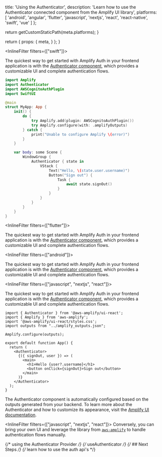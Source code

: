 
  title: 'Using the Authenticator',
  description: 'Learn how to use the Authenticator connected component from the Amplify UI library',
  platforms: [
    'android',
    'angular',
    'flutter',
    'javascript',
    'nextjs',
    'react',
    'react-native',
    'swift',
    'vue'
  ]
};

  return getCustomStaticPath(meta.platforms);
}

  return {
    props: {
      meta,
    }
  };
}

<InlineFilter filters={["swift"]}>

The quickest way to get started with Amplify Auth in your frontend application is with the [Authenticator component](https://ui.docs.amplify.aws/swift/connected-components/authenticator), which provides a customizable UI and complete authentication flows.

```swift
import Amplify
import Authenticator
import AWSCognitoAuthPlugin
import SwiftUI

@main
struct MyApp: App {
    init() {
        do {
            try Amplify.add(plugin: AWSCognitoAuthPlugin())
            try Amplify.configure(with: .amplifyOutputs)
        } catch {
            print("Unable to configure Amplify \(error)")
        }
    }

    var body: some Scene {
        WindowGroup {
            Authenticator { state in
                VStack {
                    Text("Hello, \(state.user.username)")
                    Button("Sign out") {
                        Task {
                            await state.signOut()
                        }
                    }
                }
            }
        }
    }
}
```

</InlineFilter>

<InlineFilter filters={["flutter"]}>

The quickest way to get started with Amplify Auth in your frontend application is with the [Authenticator component](https://ui.docs.amplify.aws/flutter/connected-components/authenticator), which provides a customizable UI and complete authentication flows.

</InlineFilter>

<InlineFilter filters={["android"]}>

The quickest way to get started with Amplify Auth in your frontend application is with the [Authenticator component](https://ui.docs.amplify.aws/android/connected-components/authenticator), which provides a customizable UI and complete authentication flows.

</InlineFilter>

<InlineFilter filters={["javascript", "nextjs", "react"]}>

The quickest way to get started with Amplify Auth in your frontend application is with the [Authenticator component](https://ui.docs.amplify.aws/react/connected-components/authenticator), which provides a customizable UI and complete authentication flows.


```tsx title="src/App.tsx"
import { Authenticator } from '@aws-amplify/ui-react';
import { Amplify } from 'aws-amplify';
import '@aws-amplify/ui-react/styles.css';
import outputs from "../amplify_outputs.json";

Amplify.configure(outputs);

export default function App() {
  return (
    <Authenticator>
      {({ signOut, user }) => (
        <main>
          <h1>Hello {user?.username}</h1>
          <button onClick={signOut}>Sign out</button>
        </main>
      )}
    </Authenticator>
  );
}
```

</InlineFilter>

The Authenticator component is automatically configured based on the outputs generated from your backend. To learn more about the Authenticator and how to customize its appearance, visit the [Amplify UI documentation](https://ui.docs.amplify.aws/).

<InlineFilter filters={["javascript", "nextjs", "react"]}>
Conversely, you can bring your own UI and leverage the library from [`aws-amplify`](https://www.npmjs.com/package/aws-amplify) to handle authentication flows manually.
</InlineFilter>

{/* using the Authenticator Provider */}
{/* useAuthenticator */}
{/* ## Next Steps */}
{/* learn how to use the auth api's */}

